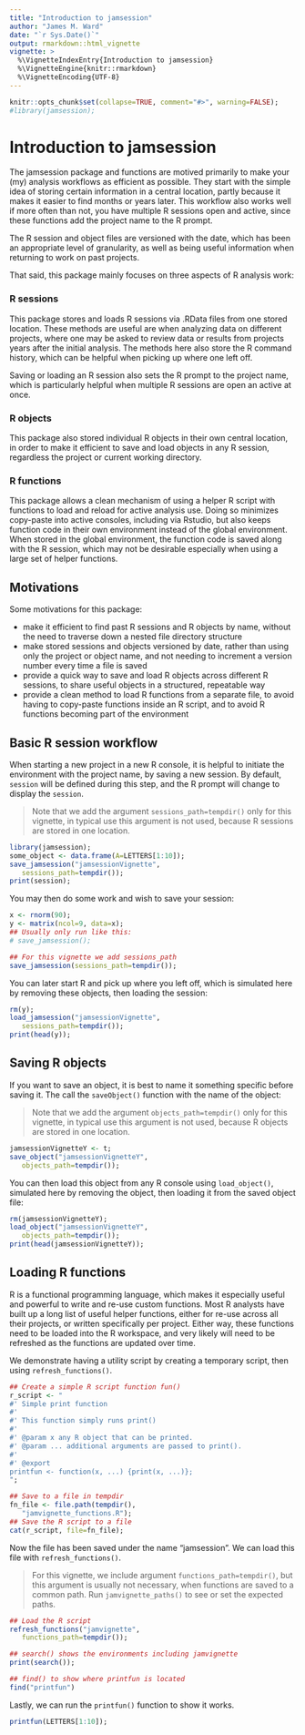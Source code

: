 ```yaml
---
title: "Introduction to jamsession"
author: "James M. Ward"
date: "`r Sys.Date()`"
output: rmarkdown::html_vignette
vignette: >
  %\VignetteIndexEntry{Introduction to jamsession}
  %\VignetteEngine{knitr::rmarkdown}
  %\VignetteEncoding{UTF-8}
---
```


```r
knitr::opts_chunk$set(collapse=TRUE, comment="#>", warning=FALSE);
#library(jamsession);
```

# Introduction to jamsession

The jamsession package and functions are motived primarily to make your
(my) analysis workflows as efficient as possible. They start with the simple
idea of storing certain information in a central location, partly because it
makes it easier to find months or years later. This workflow also works well
if more often than not, you have multiple R sessions open and active, since
these functions add the project name to the R prompt.

The R session and object files are versioned with the date, which has
been an appropriate level of granularity, as well as being useful information
when returning to work on past projects.

That said, this package
mainly focuses on three aspects of R analysis work:

### R sessions

This package stores and loads R sessions via .RData files from one
stored location. These methods are useful are when analyzing
data on different projects, where one may be asked to review
data or results from projects years after the initial analysis.
The methods here also store the R command history, which can be helpful
when picking up where one left off.

Saving or loading an R session also sets the R prompt to the project name,
which is particularly helpful when multiple R sessions are open an active
at once.

### R objects

This package also stored individual R objects in their own central location,
in order to make it efficient to save and load objects in any R session,
regardless the project or current working directory.

### R functions

This package allows a clean mechanism of using a helper R script with functions
to load and reload for active analysis use. Doing so minimizes copy-paste into
active consoles, including via Rstudio, but also keeps function code in their
own environment instead of the global environment. When stored in the global
environment, the function code is saved along with the R session, which may not
be desirable especially when using a large set of helper functions.

## Motivations

Some motivations for this package:

- make it efficient to find past R sessions and R objects by name, without
the need to traverse down a nested file directory structure
- make stored sessions and objects versioned by date, rather than using
only the project or object name, and not needing to increment a version number
every time a file is saved
- provide a quick way to save and load R objects across different R sessions,
to share useful objects in a structured, repeatable way
- provide a clean method to load R functions from a separate file, to avoid
having to copy-paste functions inside an R script, and to avoid R functions
becoming part of the environment


## Basic R session workflow

When starting a new project in a new R console, it is helpful to initiate
the environment with the project name, by saving a new session. By default,
`session` will be defined during this step, and the R prompt will
change to display the `session`.

> Note that we add the argument `sessions_path=tempdir()` only for this
vignette, in typical use this argument is not used, because R
sessions are stored in one location.

```r
library(jamsession);
some_object <- data.frame(A=LETTERS[1:10]);
save_jamsession("jamsessionVignette",
   sessions_path=tempdir());
print(session);
```

You may then do some work and wish to save your session:

```r
x <- rnorm(90);
y <- matrix(ncol=9, data=x);
## Usually only run like this:
# save_jamsession();

## For this vignette we add sessions_path
save_jamsession(sessions_path=tempdir());
```

You can later start R and pick up where you left off, which is simulated
here by removing these objects, then loading the session:

```r
rm(y);
load_jamsession("jamsessionVignette",
   sessions_path=tempdir());
print(head(y));
```

## Saving R objects

If you want to save an object, it is best to name it something specific before
saving it. The call the `saveObject()` function with the name of the object:

> Note that we add the argument `objects_path=tempdir()` only for this
vignette, in typical use this argument is not used, because R
objects are stored in one location.

```r
jamsessionVignetteY <- t;
save_object("jamsessionVignetteY",
   objects_path=tempdir());
```

You can then load this object from any R console using `load_object()`, simulated
here by removing the object, then loading it from the saved object file:

```r
rm(jamsessionVignetteY);
load_object("jamsessionVignetteY",
   objects_path=tempdir());
print(head(jamsessionVignetteY));
```


## Loading R functions

R is a functional programming language, which makes it especially useful
and powerful to write and re-use custom functions. Most R analysts have built
up a long list of useful helper functions, either for re-use across all
their projects, or written specifically per project. Either way, these
functions need to be loaded into the R workspace, and very likely will need
to be refreshed as the functions are updated over time.

We demonstrate having a utility script by creating a temporary script, then
using `refresh_functions()`.

```r
## Create a simple R script function fun()
r_script <- "
#' Simple print function
#' 
#' This function simply runs print()
#'
#' @param x any R object that can be printed.
#' @param ... additional arguments are passed to print().
#'
#' @export
printfun <- function(x, ...) {print(x, ...)};
";

## Save to a file in tempdir
fn_file <- file.path(tempdir(),
   "jamvignette_functions.R");
## Save the R script to a file
cat(r_script, file=fn_file);
```

Now the file has been saved under the name "jamsession". We can load this
file with `refresh_functions()`.

> For this vignette, we include argument `functions_path=tempdir()`,
but this argument is usually not necessary, when functions are
saved to a common path. Run `jamvignette_paths()` to see or set
the expected paths.

```r
## Load the R script
refresh_functions("jamvignette",
   functions_path=tempdir());

## search() shows the environments including jamvignette
print(search());

## find() to show where printfun is located
find("printfun")
```

Lastly, we can run the `printfun()` function to show it works.

```r
printfun(LETTERS[1:10]);
```
